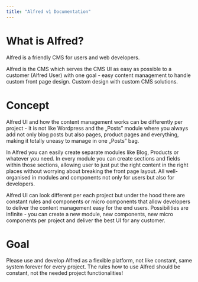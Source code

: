 ```yaml
---
title: "Alfred v1 Documentation"
---
```


# What is Alfred?
Alfred is a friendly CMS for users and web developers.

Alfred is the CMS which serves the CMS UI as easy as possible to a customer (Alfred User) with one goal - easy content management to handle custom front page design. Custom design with custom CMS solutions. 

# Concept
Alfred UI and how the content management works can be differently per project - it is not like Wordpress and the „Posts” module where you always add not only blog posts but also pages, product pages and everything, making it totally uneasy to manage in one „Posts” bag.

In Alfred you can easily create separate modules like Blog, Products or whatever you need. In every module you can create sections and fields within those sections, allowing user to just put the right content in the right places without worrying about breaking the front page layout. All well-organised in modules and components not only for users but also for developers.

Alfred UI can look different per each project but under the hood there are constant rules and components or micro components that allow developers to deliver the content management easy for the end users. Possibilities are infinite - you can create a new module, new components, new micro components per project and deliver the best UI for any customer.

# Goal
Please use and develop Alfred as a flexible platform, not like constant, same system forever for every project. The rules how to use Alfred should be constant, not the needed project functionalities!